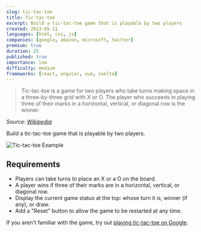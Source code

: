 ```yaml
---
slug: tic-tac-toe
title: Tic-tac-toe
excerpt: Build a tic-tac-toe game that is playable by two players
created: 2023-05-11
languages: [html, css, js]
companies: [google, amazon, microsoft, twitter]
premium: true
duration: 25
published: true
importance: low
difficulty: medium
frameworks: [react, angular, vue, svelte]
---
```


> Tic-tac-toe is a game for two players who take turns making space in a three-by-three grid with X or O. The player who succeeds in playing three of their marks in a horizontal, vertical, or diagonal row is the winner.

_Source: [Wikipedia](https://en.wikipedia.org/wiki/Tic-tac-toe)_

Build a tic-tac-toe game that is playable by two players.

![Tic-tac-toe Example](/img/questions/tic-tac-toe/tic-tac-toe-example.png)

## Requirements

- Players can take turns to place an X or a O on the board.
- A player wins if three of their marks are in a horizontal, vertical, or diagonal row.
- Display the current game status at the top: whose turn it is, winner (if any), or draw.
- Add a "Reset" button to allow the game to be restarted at any time.

If you aren't familiar with the game, try out [playing tic-tac-toe on Google](https://www.google.com/search?q=tic-tac-toe).
